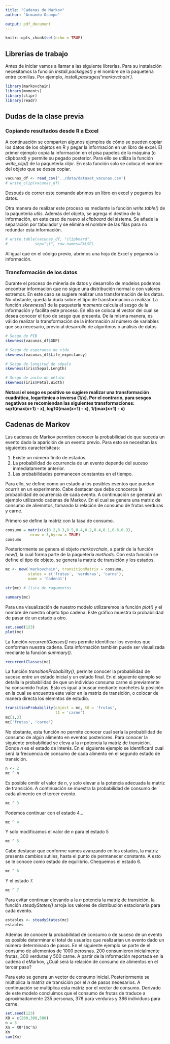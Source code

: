 ```yaml
---
title: "Cadenas de Markov"
author: "Armando Ocampo"

output: pdf_document
---
```


```r
knitr::opts_chunk$set(echo = TRUE)
```

## Librerías de trabajo

Antes de iniciar vamos a llamar a las siguiente librerías. Para su instalación necesitamos la función *install.packages()* y el nombre de la paquetería entre comillas. Por ejemplo, *install.packages('markovchain')*.

```r
library(markovchain)
library(moments)
library(clipr)
library(readr)
```

## Dudas de la clase previa

### Copiando resultados desde R a Excel

A continuación se comparten algunos ejemplos de cómo se pueden copiar los datos de los objetos en R y pegar la información en un libro de excel. El primer ejemplo copia la información en el pisa papeles de la máquina (o clipboard) y permite su pegado posterior. Para ello se utiliza la función *write_clip()* de la paquetería *clipr*. En esta función solo se coloca el nombre del objeto que se desea copiar.

```r
vacunas_df <- read_csv('../data/dataset_vacunas.csv')
# write_clip(vacunas_df)
```

Después de correr este comando abrimos un libro en excel y pegamos los datos.


Otra manera de realizar este proceso es mediante la función *write.table()* de la paquetería *utils*. Además del objeto, se agrega el destino de la información, en este caso de nuevo al *clipboard* del sistema. Se añade la separación por tabulador y se elimina el nombre de las filas para no redundar esta información.

```r
# write.table(vacunas_df, "clipboard",
#            sep="\t", row.names=FALSE)
```

Al igual que en el código previo, abrimos una hoja de Excel y pegamos la información.

### Transformación de los datos

Durante el proceso de minería de datos y desarrollo de modelos podemos encontrar información que no sigue una distribución normal o con valores extremos. En este caso se sugiere realizar una transformación de los datos. No obstante, queda la duda sobre el tipo de transformación a realizar. La función *skewness()* de la paquetería *moments* calcula el sesgo de la información y facilita este proceso. En ella se coloca el vector del cual se desea conocer el tipo de sesgo que presenta. De la misma manera, es válido realizar la transformación de la información al número de variables que sea necesario, previo al desarrollo de algoritmos o análisis de datos.

```r
# Sesgo de PIB
skewness(vacunas_df$GDP)

# Sesgo de esperanza de vida
skewness(vacunas_df$Life_expectancy)

# Sesgo de longitud de sépalo
skewness(iris$Sepal.Length)

# Sesgo de ancho de pétalo
skewness(iris$Petal.Width)
```

**Nota:si el sesgo es positivo se sugiere realizar una transformación cuadrática, logarítmica o inversa (1/x). Por el contrario, para sesgos negativos se recomiendan las siguientes transformaciones: sqrt(max(x+1) - x), log10(max(x+1) - x), 1/(max(x+1) - x)**  


## Cadenas de Markov

Las cadenas de Markov permiten conocer la probabilidad de que suceda un evento dado la aparición de un evento previo. Para esto se necesitan las siguientes caracterísitcas:

1. Existe un número finito de estados. 
2. La probabilidad de ocurrencia de un evento depende del suceso inmediatamente anterior. 
3. Las probabilidades permanecen constantes en el tiempo.

Para ello, se define como un estado a los posibles eventos que puedan ocurrir en un experimento. Cabe destacar que debe conocerce la probabilidad de ocurrencia de cada evento. A continuación se generará un ejemplo utilizando cadenas de Markov. En el cual se genera una matriz de consumo de aliemntos, tomando la relación de consumo de frutas verduras y carne.


Primero se define la matriz con la tasa de consumo.

```r
consumo = matrix(c(0.2,0.3,0.5,0.4,0.2,0.4,0.1,0.6,0.3),
           nrow = 3,byrow = TRUE)
consumo
```

Posteriormente se genera el objeto *markovchain*, a partir de la función *new()*, la cual forma parte de la paquetería *methods*. Con esta función se define el tipo de objeto, se genera la matriz de transición y los estados.

```r
mc <- new('markovchain', transitionMatrix = consumo,
          states = c('frutas', 'verduras', 'carne'), 
          name = 'Cadena1')

str(mc) # lista de ragumentos

summary(mc)
```

Para una visualización de nuestro modelo utilizaremos la función *plot()* y el nombre de nuestro objeto tipo cadena. Este gráfico muestra la probabilidad de pasar de un estado a otro.

```r
set.seed(123)
plot(mc)
```

La función *recurrentClasses()* nos permite identificar los eventos que conforman nuestra cadena. Esta información también puede ser visualizada mediante la función *summary()*.

```r
recurrentClasses(mc)
```

La función *transitionProbability()*, permite conocer la probabilidad de suceso entre un estado inicial y un estado final. En el siguiente ejemplo se detalla la probabilidad de que un individuo consuma carne si previamente ha consumido frutas. Esto es igual a buscar mediante corchetes la posición en la cual se encuentra este valor en la matriz de transición, o colocar de manera directa los elemntos de estudio.

```r
transitionProbability(object = mc, t0 = 'frutas', 
                      t1 = 'carne')
mc[1,3]
mc['frutas', 'carne']
```

No obstante, esta función no permite conocer cual sería la probabilidad de consumo de algún alimento en eventos posteriores. Para conocer la siguiente probabilidad se eleva a la *n* potencia la matriz de transición. Donde *n* es el estado de interés. En el siguiente ejemplo se identificará cual será la frecuencia de consumo de cada alimento en el segundo estado de transición.

```r
n <- 2
mc ^ n
```

Es posible omitir el valor de *n*, y solo elevar a la potencia adecuada la matriz de transición. A continuación se muestra la probabilidad de consumo de cada alimento en el tercer evento.

```r
mc ^ 3
```

Podemos continuar con el estado 4...

```r
mc ^ 4
```

Y solo modificamos el valor de *n* para el estado 5

```r
mc ^ 5
```

Cabe destacar que conforme vamos avanzando en los estados, la matriz presenta cambios sutiles, hasta el punto de permanecer constante. A esto se le conoce como estado de equilibrio. Chequemos el estado 6.

```r
mc ^ 6
```

Y el estado 7.

```r
mc ^ 7
```

Para evitar continuar elevando a la *n* potencia la matriz de transición, la función *steadyStates()* arroja los valores de distribución estacionaria para cada evento.

```r
estables <- steadyStates(mc)
estables
```

Además de conocer la probabilidad de consumo o de suceso de un evento es posible determinar el total de usuarios que realizarian un evento dado un número determinado de pasos. En el siguiente ejemplo se parte de el consumo de aliementos de 1000 perosnas. 200 consumieron inicialmente frutas, 300 verduras y 500 carne. A partir de la información reportada en la cadena d eMarkov, ¿Cuál será la relación de consumo de alimentos en el tercer paso?

Para esto se genera un vector de consumo inicial. Posteriormente se múltiplica la matriz de transición por el *n* de pasos necesarios. A continuación se multiplica esta matriz por el vector de consumo. Derivado de este modelo concluimos que el consumo de frutas de traduce a aproximadamente 235 personas, 378 para verduras y 386 individuos para carne.

```r
set.seed(123)
X0 = c(200,300,500) 
n = 3
Xn = X0*(mc^n)
Xn
sum(Xn)
```









